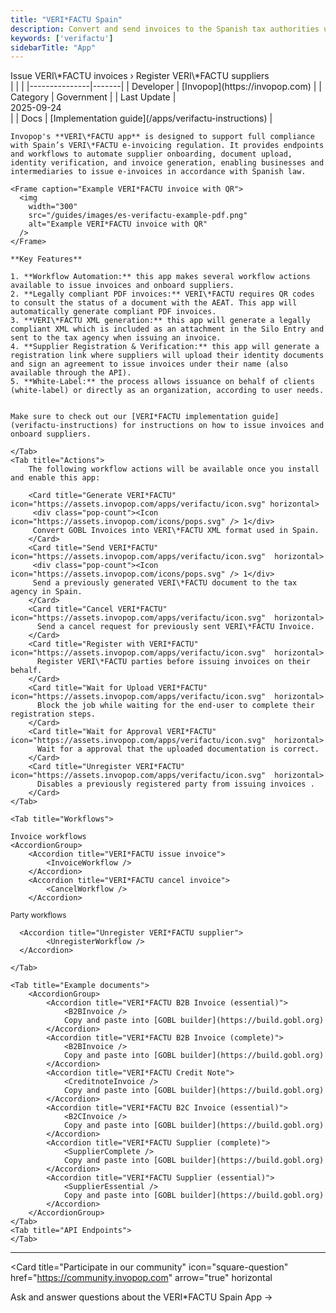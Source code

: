 ```yaml
---
title: "VERI*FACTU Spain"
description: Convert and send invoices to the Spanish tax authorities using the VERI*FACTU system.
keywords: ['verifactu']
sidebarTitle: "App"
---
```




<Tabs>
	<Tab title="Description">
		<div class="flex gap-8">
			<div class="grow">
				<Card title="Invoicing guide" icon="https://assets.invopop.com/apps/verifactu/icon.svg"
				  href="/apps/verifactu-instructions" horizontal>
				  Issue VERI\*FACTU invoices ›
				</Card>
				<Card title="Supplier guide" icon="https://assets.invopop.com/apps/verifactu/icon.svg"
				  href="/apps/verifactu-instructions" horizontal>
				  Register VERI\*FACTU suppliers
				</Card>
			</div>
			<div class="flex-shrink">
	|              |       |
	|---------------|-------|
	| Developer | [Invopop](https://invopop.com) |
	| Category | Government |
	| Last&nbsp;Update | <div class="whitespace-nowrap">2025-09-24</div> |
	| Docs | [Implementation&nbsp;guide](/apps/verifactu-instructions) |
		</div>
	</div>


    Invopop's **VERI\*FACTU app** is designed to support full compliance with Spain’s VERI\*FACTU e-invoicing regulation. It provides endpoints and workflows to automate supplier onboarding, document upload, identity verification, and invoice generation, enabling businesses and intermediaries to issue e-invoices in accordance with Spanish law.

    <Frame caption="Example VERI*FACTU invoice with QR">
      <img
        width="300"
        src="/guides/images/es-verifactu-example-pdf.png"
        alt="Example VERI*FACTU invoice with QR"
      />
    </Frame>

	**Key Features**

	1. **Workflow Automation:** this app makes several workflow actions available to issue invoices and onboard suppliers.
	2. **Legally compliant PDF invoices:** VERI\*FACTU requires QR codes to consult the status of a document with the AEAT. This app will automatically generate compliant PDF invoices.
	3. **VERI\*FACTU XML generation:** this app will generate a legally compliant XML which is included as an attachment in the Silo Entry and sent to the tax agency when issuing an invoice.
	4. **Supplier Registration & Verification:** this app will generate a registration link where suppliers will upload their identity documents and sign an agreement to issue invoices under their name (also available through the API).
	5. **White-Label:** the process allows issuance on behalf of clients (white-label) or directly as an organization, according to user needs.


	Make sure to check out our [VERI*FACTU implementation guide](verifactu-instructions) for instructions on how to issue invoices and onboard suppliers.

	</Tab>
	<Tab title="Actions">
		The following workflow actions will be available once you install and enable this app:

		<Card title="Generate VERI*FACTU" icon="https://assets.invopop.com/apps/verifactu/icon.svg" horizontal>
		 <div class="pop-count"><Icon icon="https://assets.invopop.com/icons/pops.svg" /> 1</div>
		 Convert GOBL Invoices into VERI\*FACTU XML format used in Spain.
		</Card>
		<Card title="Send VERI*FACTU" icon="https://assets.invopop.com/apps/verifactu/icon.svg"  horizontal>
		 <div class="pop-count"><Icon icon="https://assets.invopop.com/icons/pops.svg" /> 1</div> 
		 Send a previously generated VERI\*FACTU document to the tax agency in Spain.
		</Card>
		<Card title="Cancel VERI*FACTU" icon="https://assets.invopop.com/apps/verifactu/icon.svg"  horizontal>
		  Send a cancel request for previously sent VERI\*FACTU Invoice.
		</Card>
		<Card title="Register with VERI*FACTU" icon="https://assets.invopop.com/apps/verifactu/icon.svg"  horizontal>
		  Register VERI\*FACTU parties before issuing invoices on their behalf.
		</Card>
		<Card title="Wait for Upload VERI*FACTU" icon="https://assets.invopop.com/apps/verifactu/icon.svg"  horizontal>
		  Block the job while waiting for the end-user to complete their registration steps.
		</Card>
		<Card title="Wait for Approval VERI*FACTU" icon="https://assets.invopop.com/apps/verifactu/icon.svg"  horizontal>
		  Wait for a approval that the uploaded documentation is correct.
		</Card>
		<Card title="Unregister VERI*FACTU" icon="https://assets.invopop.com/apps/verifactu/icon.svg"  horizontal>
		  Disables a previously registered party from issuing invoices .
		</Card>
	</Tab>

	<Tab title="Workflows">

	Invoice workflows
	<AccordionGroup>
		<Accordion title="VERI*FACTU issue invoice">
			<InvoiceWorkflow />
		</Accordion>
	  	<Accordion title="VERI*FACTU cancel invoice">
			<CancelWorkflow />
  		</Accordion>
</AccordionGroup>

<sub>Party workflows</sub>
	<AccordionGroup>
  		<Accordion title="VERI*FACTU register supplier">
			<RegisterWorkflow />
  		</Accordion>

	  <Accordion title="Unregister VERI*FACTU supplier">
			<UnregisterWorkflow />
	  </Accordion>
</AccordionGroup>


	</Tab>

	<Tab title="Example documents">
		<AccordionGroup>
			<Accordion title="VERI*FACTU B2B Invoice (essential)">
				<B2BInvoice />
				Copy and paste into [GOBL builder](https://build.gobl.org)
			</Accordion>
			<Accordion title="VERI*FACTU B2B Invoice (complete)">
				<B2BInvoice />
				Copy and paste into [GOBL builder](https://build.gobl.org)
			</Accordion>
			<Accordion title="VERI*FACTU Credit Note">
				<CreditnoteInvoice />
				Copy and paste into [GOBL builder](https://build.gobl.org)
			</Accordion>
			<Accordion title="VERI*FACTU B2C Invoice (essential)">
				<B2CInvoice />
				Copy and paste into [GOBL builder](https://build.gobl.org)
			</Accordion>
			<Accordion title="VERI*FACTU Supplier (complete)">
				<SupplierComplete />
				Copy and paste into [GOBL builder](https://build.gobl.org)
			</Accordion>
			<Accordion title="VERI*FACTU Supplier (essential)">
				<SupplierEssential />
				Copy and paste into [GOBL builder](https://build.gobl.org)
			</Accordion>
		</AccordionGroup>
	</Tab>
	<Tab title="API Endpoints">
	</Tab>
</Tabs>

---

<Card title="Participate in our community"
  icon="square-question"
  href="https://community.invopop.com"
  arrow="true"
  horizontal
>
  Ask and answer questions about the VERI\*FACTU Spain App →
</Card>
